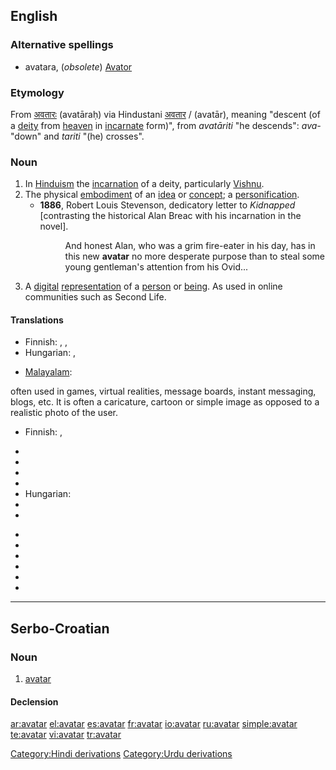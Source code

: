 {{wikipedia}}
{{commons|Category:Avatar|Avatar}}
==English==

===Alternative spellings===
* avatara, (''obsolete'') [[Avator]]

===Etymology===
From {{etyl|sa}} [[अवतारः]] (avatāraḥ) via Hindustani [[अवतार]] / {{ur-Arab|[[اوتار]]}} (avatār), meaning "descent (of a [[deity]] from [[heaven]] in [[incarnate]] form)", from ''avatāriti'' "he descends": ''ava-'' "down" and ''tariti'' "(he) crosses".

===Noun===
{{en-noun}}

# In [[Hinduism]] the [[incarnation]] of a deity, particularly [[Vishnu]].
# The physical [[embodiment]] of an [[idea]] or [[concept]]; a [[personification]].
#* '''1886''', Robert Louis Stevenson, dedicatory letter to ''Kidnapped'' [contrasting the historical Alan Breac with his incarnation in the novel].
#*: And honest Alan, who was a grim fire-eater in his day, has in this new '''avatar''' no more desperate purpose than to steal some young gentleman's attention from his Ovid...
# {{computing}} A [[digital]] [[representation]] of a [[person]] or [[being]].  As used in online communities such as Second Life.

====Translations====
{{trans-top|The physical embodiment of an idea or concept; a personification}}
* Finnish: {{t-|fi|avatar}}, {{t-|fi|ruumiillistuma}}, {{t-|fi|henkilöitymä}}
* Hungarian: {{t+|hu|inkarnáció}}, {{t+|hu|megtestesülés}}
{{trans-mid}}
* [[Malayalam]]: {{t|ml|അവതാരം|sc=Mlym|xs=Malayalam}}
{{trans-bottom}}

{{trans-top|A digital representation of a person or being}} often used in games, virtual realities, message boards, instant messaging, blogs, etc. It is often a caricature, cartoon or simple image as opposed to a realistic photo of the user.
* Finnish: {{t-|fi|avatar}}, {{t+|fi|hahmo}}
{{trans-mid}}
{{trans-bottom}}

{{trans-top|The earthly incarnation of a deity, particularly Vishnu}}
* {{trreq|Assamese}}
* {{trreq|Bengali}}
* {{trreq|Gujarati}}
* {{trreq|Hindi}}
* Hungarian: {{t-|hu|avatára}}
* {{trreq|Kannada}}
* {{trreq|Malayalam}}
{{trans-mid}}
* {{trreq|Marathi}}
* {{trreq|Oriya}}
* {{trreq|Punjabi}}
* {{trreq|Sanskrit}}
* {{trreq|Tamil}}
* {{trreq|Telugu}}
{{trans-bottom}}

[[Category:Hindi derivations]]
[[Category:Urdu derivations]]

----

==Serbo-Croatian==

===Noun===
{{sh-noun|g=m|head=avàtār|r|аватар|ава̀та̄р}}

# [[#English|avatar]]

====Declension====
{{sh-decl-noun
|avàtār|avatari
|avatára|avatara
|avataru|avatarima
|avatara|avatare
|avatare|avatari
|avataru|avatarima
|avatarom|avatarima
}}

[[ar:avatar]]
[[el:avatar]]
[[es:avatar]]
[[fr:avatar]]
[[io:avatar]]
[[ru:avatar]]
[[simple:avatar]]
[[te:avatar]]
[[vi:avatar]]
[[tr:avatar]]